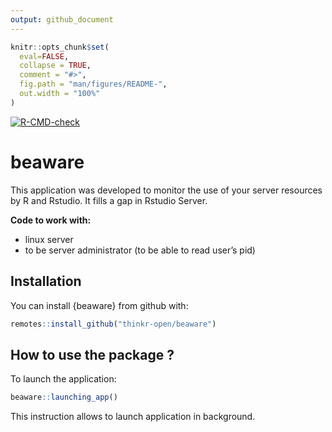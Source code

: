 ```yaml
---
output: github_document
---
```


<!-- README.md is generated from README.Rmd. Please edit that file -->

```r
knitr::opts_chunk$set(
  eval=FALSE,
  collapse = TRUE,
  comment = "#>",
  fig.path = "man/figures/README-",
  out.width = "100%"
)
```

<!-- badges: start -->
  [![R-CMD-check](https://github.com/ThinkR-open/beaware/workflows/R-CMD-check/badge.svg)](https://github.com/ThinkR-open/beaware/actions)
<!-- badges: end -->
  
# beaware

This application was developed to monitor the use of your server resources by R and Rstudio. It fills a gap in Rstudio Server.

**Code to work with:** 

* linux server
* to be server administrator (to be able to read user's pid)

## Installation

You can install {beaware} from github with:

```r
remotes::install_github("thinkr-open/beaware")
```

## How to use the package ?

To launch the application:

```r
beaware::launching_app()
```

This instruction allows to launch application in background.
